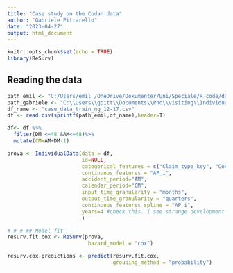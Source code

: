 ```yaml
---
title: "Case study on the Codan data"
author: "Gabriele Pittarello"
date: "2023-04-27"
output: html_document
---
```


```r
knitr::opts_chunk$set(echo = TRUE)
library(ReSurv)
```

## Reading the data 

```r
path_emil <- "C:/Users/emil_/OneDrive/Dokumenter/Uni/Speciale/R code/data/%s"
path_gabriele <- "C:\\Users\\gpitt\\Documents\\Phd\\visiting\\Individual effects on reserving\\%s"
df_name <- "case_data_train_ng_12-17.csv"
df <- read.csv(sprintf(path_emil,df_name),header=T)
```


```r
df<- df %>%
  filter(DM <=48 &AM<=48)%>%
  mutate(CM=AM+DM-1)

prova <- IndividualData(data = df,
                        id=NULL,
                        categorical_features = c("Claim_type_key", "Cover_key"),
                        continuous_features = "AP_i",
                        accident_period="AM",
                        calendar_period="CM",
                        input_time_granularity = "months",
                        output_time_granularity = "quarters",
                        continuous_features_spline = "AP_i",
                        years=4 #check this. I see strange development periods
                        )

```

```r
# # # ## Model fit ----
resurv.fit.cox <- ReSurv(prova,
                          hazard_model = "cox")

resurv.cox.predictions <- predict(resurv.fit.cox,
                                  grouping_method = "probability")
```


